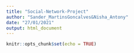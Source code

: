```yaml
---
title: "Social-Network-Project"
author: "Sander_MartinsGoncalves&Nisha_Antony"
date: "27/01/2021"
output: html_document
---
```


```r
knitr::opts_chunk$set(echo = TRUE)
```

